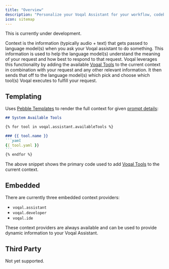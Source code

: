 ```yaml
---
title: "Overview"
description: "Personalize your Voqal Assistant for your workflow, codebase, and team"
icon: sitemap
---
```


<Warning>This is currently under development.</Warning>

Context is the information (typically audio + text) that gets passed to language model(s) when you ask your Voqal assistant to
do something. This information is used to help the language model(s) understand the meaning of your request and how best to respond
to that request. Voqal leverages this functionality by adding the available [Voqal Tools](/tools/overview) to the current context in combination with
your request and any other relevant information. It then sends that off to the language model(s) which pick and choose
which tool(s) Voqal executes to fulfill your request.

## Templating

Uses [Pebble Templates](https://pebbletemplates.io/) to render the full context for given [prompt details](/modes/embedded/idle#prompt-details):

````markdown
## System Available Tools

{% for tool in voqal.assistant.availableTools %}

### {{ tool.name }}
```yaml
{{ tool.yaml }}
```
{% endfor %}
````

The above snippet shows the primary code used to add [Voqal Tools](/tools/overview) to the current context.

## Embedded

There are currently three embedded context providers:
 - `voqal.assistant`
 - `voqal.developer`
 - `voqal.ide`

 These context providers are always available and can be used to provide dynamic information to your Voqal Assistant.

 ## Third Party

 Not yet supported.
